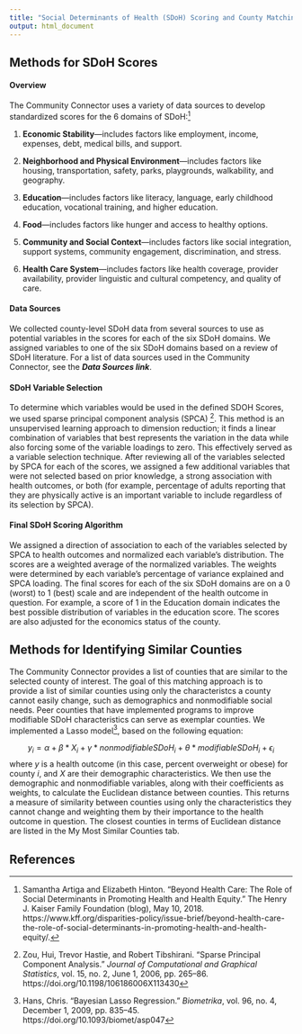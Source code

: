 ```yaml
---
title: "Social Determinants of Health (SDoH) Scoring and County Matching"
output: html_document
---
```


## Methods for SDoH Scores

#### Overview

The Community Connector uses a variety of data sources to develop standardized scores for the 6 domains of SDoH:[^1]

1. **Economic Stability**—includes factors like employment, income, expenses, debt, medical bills, and support.

2. **Neighborhood and Physical Environment**—includes factors like housing, transportation, safety, parks, playgrounds, walkability, and geography.

3. **Education**—includes factors like literacy, language, early childhood education, vocational training, and higher education.

4. **Food**—includes factors like hunger and access to healthy options.

5. **Community and Social Context**—includes factors like social integration, support systems, community engagement, discrimination, and stress.

6. **Health Care System**—includes factors like health coverage, provider availability, provider linguistic and cultural competency, and quality of care.


#### Data Sources

We collected county-level SDoH data from several sources to use as potential variables in the scores for each of the six SDoH domains. We assigned variables to one of the six SDoH domains based on a review of SDoH literature. For a list of data sources used in the Community Connector, see the **_Data Sources link_**.


#### SDoH Variable Selection

To determine which variables would be used in the defined SDOH Scores, we used sparse principal component analysis (SPCA) [^2]. This method is an unsupervised learning approach to dimension reduction; it finds a linear combination of variables that best represents the variation in the data while also forcing some of the variable loadings to zero. This effectively served as a variable selection technique. After reviewing all of the variables selected by SPCA for each of the scores, we assigned a few additional variables that were not selected based on prior knowledge, a strong association with health outcomes, or both (for example, percentage of adults reporting that they are physically active is an important variable to include regardless of its selection by SPCA).  

#### Final SDoH Scoring Algorithm

We assigned a direction of association to each of the variables selected by SPCA to health outcomes and normalized each variable’s distribution. The scores are a weighted average of the normalized variables. The weights were determined by each variable’s percentage of variance explained and SPCA loading. The final scores for each of the six SDoH domains are on a 0 (worst) to 1 (best) scale and are independent of the health outcome in question. For example, a score of 1 in the Education domain indicates the best possible distribution of variables in the education score. The scores are also adjusted for the economics status of the county.

## Methods for Identifying Similar Counties

The Community Connector provides a list of counties that are similar to the selected county of interest. The goal of this matching approach is to provide a list of similar counties using only the characteristcs a county cannot easily change, such as demographics and nonmodifiable social needs. Peer counties that have implemented programs to improve modifiable SDoH characteristics can serve as exemplar counties. We implemented a Lasso model[^3], based on the following equation:

$$y_i = \alpha + \beta*X_i + \gamma*nonmodifiable SDoH_i + \theta*modifiable SDoH_i + \epsilon_i $$ 
where *y* is a health outcome (in this case, percent overweight or obese) for county *i*, and *X* are their demographic characteristics. We then use the demographic and nonmodifiable variables, along with their coefficients as weights, to calculate the Euclidean distance between counties. This returns a measure of similarity between counties using only the characteristics they cannot change and weighting them by their importance to the health outcome in question. The closest counties in terms of Euclidean distance are listed in the My Most Similar Counties tab. 


## References

[^1]: Samantha Artiga and Elizabeth Hinton. "Beyond Health Care: The Role of Social Determinants in Promoting Health and Health Equity." The Henry J. Kaiser Family Foundation (blog), May 10, 2018. https://www.kff.org/disparities-policy/issue-brief/beyond-health-care-the-role-of-social-determinants-in-promoting-health-and-health-equity/.

[^2]: Zou, Hui, Trevor Hastie, and Robert Tibshirani. “Sparse Principal Component Analysis.” *Journal of Computational and Graphical Statistics*, vol. 15, no. 2, June 1, 2006, pp. 265–86. https://doi.org/10.1198/106186006X113430

[^3]: Hans, Chris. “Bayesian Lasso Regression.” *Biometrika*, vol. 96, no. 4, December 1, 2009, pp. 835–45. https://doi.org/10.1093/biomet/asp047

